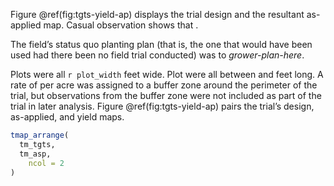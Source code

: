 Figure \@ref(fig:tgts-yield-ap) displays the trial design and the resultant as-applied map.  Casual observation shows that <!--NEED to determine and assign:  "trial implementation was basically accurate", or "the accuracy of trial implementation was limited by" (add text by hand) -->.  

The field's status quo planting plan (that is, the one that would have been used had there been no field trial conducted) was to _grower-plan-here_.  

Plots were all `r plot_width` feet wide.  Plot were all between <!--shortest_plot_length_hereK--> and <!--longest_plot_length_hereK-->feet long. A rate of <!--buffer_zone_rate_hereK--> per acre was assigned to a buffer zone around the perimeter of the trial, but observations from the buffer zone were not included as part of the trial in later analysis. Figure \@ref(fig:tgts-yield-ap) pairs the trial's design, as-applied, and yield maps. 

```r

tmap_arrange(
  tm_tgts,
  tm_asp,
    ncol = 2
)  

```
